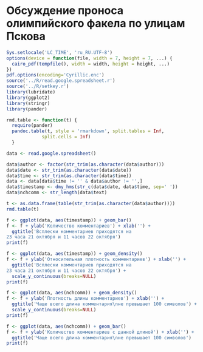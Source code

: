 Обсуждение проноса олимпийского факела по улицам Пскова
========================================================


```r
Sys.setlocale('LC_TIME', 'ru_RU.UTF-8')
options(device = function(file, width = 7, height = 7, ...) {
  cairo_pdf(tempfile(), width = width, height = height, ...)
})
pdf.options(encoding='Cyrillic.enc')
source('../R/read.google.spreadsheet.r')
source('../R/setkey.r')
library(lubridate)
library(ggplot2)
library(stringr)
library(pander)

rmd.table <- function(t) {
  require(pander)
  pandoc.table(t, style = 'rmarkdown', split.tables = Inf,
             split.cells = Inf)
  }

data <- read.google.spreadsheet()

data$author <- factor(str_trim(as.character(data$author)))
data$date <- str_trim(as.character(data$date))
data$time <- str_trim(as.character(data$time))
data <- data[data$time != '' & data$author != '',]
data$timestamp <- dmy_hms(str_c(data$date, data$time, sep=' '))
data$nchcomm <- str_length(data$text)
```

```r

t <- as.data.frame(table(str_trim(as.character(data$author))))
rmd.table(t)
```

```r

f <- ggplot(data, aes(timestamp)) + geom_bar()
f <- f + ylab('Количество комментариев') + xlab('') +
  ggtitle('Всплески комментариев приходятся на
23 часа 21 октября и 11 часов 22 октября')
print(f)
```

```r

f <- ggplot(data, aes(timestamp)) + geom_density()
f <- f + ylab('Относительная плотность комментариев') + xlab('') +
  ggtitle('Всплески комментариев приходятся на
23 часа 21 октября и 11 часов 22 октября') +
  scale_y_continuous(breaks=NULL)
print(f)
```

```r

f <- ggplot(data, aes(nchcomm)) + geom_density()
f <- f + ylab('Плотность длины комментариев') + xlab('') +
  ggtitle('Чаще всего длина комментария\nне превышает 100 символов') +
  scale_y_continuous(breaks=NULL)
print(f)
```


```r

f <- ggplot(data, aes(nchcomm)) + geom_bar()
f <- f + ylab('Количество комментариев с данной длиной') + xlab('') +
  ggtitle('Чаще всего длина комментария\nне превышает 100 символов') 
print(f)
```